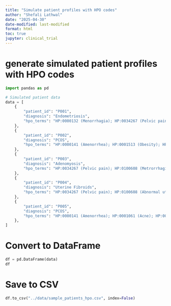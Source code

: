 ```yaml
---
title: "Simulate patient profiles with HPO codes"
author: "Shefali Lathwal"
date: "2025-04-30"
date-modified: last-modified
format: html
toc: true
jupyter: clinical_trial
---
```


# generate simulated patient profiles with HPO codes

```python
import pandas as pd

# Simulated patient data
data = [
    {
        "patient_id": "P001",
        "diagnosis": "Endometriosis",
        "hpo_terms": "HP:0000132 (Menorrhagia); HP:0034267 (Pelvic pain); HP:0000789 (Infertility); HP:0012378 (Fatigue)"
    },
    {
        "patient_id": "P002",
        "diagnosis": "PCOS",
        "hpo_terms": "HP:0000141 (Amenorrhea); HP:0001513 (Obesity); HP:0001007 (Hirsutism); HP:0000855 (Insulin resistance)"
    },
    {
        "patient_id": "P003",
        "diagnosis": "Adenomyosis",
        "hpo_terms": "HP:0034267 (Pelvic pain); HP:0100608 (Metrorrhagia); HP:0100607 (Dysmenorrhea); HHP:0012378 (Fatigue)"
    },
    {
        "patient_id": "P004",
        "diagnosis": "Uterine Fibroids",
        "hpo_terms": "HP:0034267 (Pelvic pain); HP:0100608 (Abnormal uterus bleeding); HP:0000012 (Urinary urgency); HP:0001903 (Anemia)"
    },
    {
        "patient_id": "P005",
        "diagnosis": "PCOS",
        "hpo_terms": "HP:0000141 (Amenorrhea); HP:0001061 (Acne); HP:0001513 (Obesity); HP:0001007 (Hirsutism); HP:0100608 (Abnormal uterus bleeding)"
    },
]


```

# Convert to DataFrame
```python

df = pd.DataFrame(data)
df
```


# Save to CSV
```python
df.to_csv("../data/sample_patients_hpo.csv", index=False)
```
